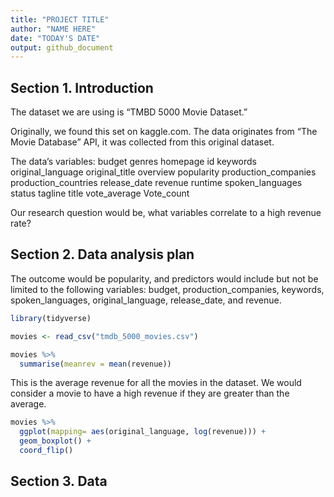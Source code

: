 ```yaml
---
title: "PROJECT TITLE"
author: "NAME HERE"
date: "TODAY'S DATE"
output: github_document
---
```


## Section 1. Introduction


The dataset we are using is “TMBD 5000 Movie Dataset.” 

Originally, we found this set on kaggle.com. The data originates from “The Movie Database” API, it was collected from this original dataset.

The data’s variables: 
budget
genres
homepage
id
keywords
original_language
original_title
overview
popularity
production_companies
production_countries
release_date
revenue
runtime
spoken_languages
status
tagline
title
vote_average
Vote_count

Our research question would be, what variables correlate to a high revenue rate? 


## Section 2. Data analysis plan

The outcome would be popularity, and predictors would include but not be limited to the following variables: budget, production_companies, keywords, spoken_languages, original_language, release_date, and revenue.

```r
library(tidyverse)
```

```r
movies <- read_csv("tmdb_5000_movies.csv")
```

```r
movies %>%
  summarise(meanrev = mean(revenue)) 
```

This is the average revenue for all the movies in the dataset. We would consider a movie to have a high revenue if they are greater than the average. 

```r
movies %>%
  ggplot(mapping= aes(original_language, log(revenue))) +
  geom_boxplot() +
  coord_flip()
```


## Section 3. Data